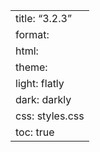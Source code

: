 ---
title: "3.2.3"
format:
    html:
        theme:
            light: flatly
            dark: darkly
        css: styles.css
        toc: true
---